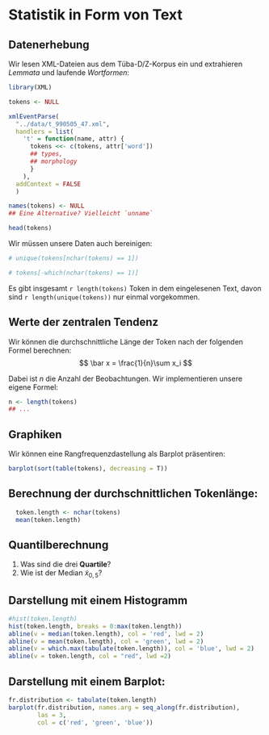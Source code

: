 # Statistik in Form von Text

## Datenerhebung

Wir lesen XML-Dateien aus dem Tüba-D/Z-Korpus ein und extrahieren *Lemmata* und laufende *Wortformen*:
```r
library(XML)

tokens <- NULL

xmlEventParse(
  "../data/t_990505_47.xml", 
  handlers = list(
    't' = function(name, attr) {
      tokens <<- c(tokens, attr['word'])
      ## types,
      ## morphology
      }
    ),
  addContext = FALSE
  )

names(tokens) <- NULL
## Eine Alternative? Vielleicht `unname`
```

```r
head(tokens)
```

Wir müssen unsere Daten auch bereinigen:
```r
# unique(tokens[nchar(tokens) == 1])

# tokens[-which(nchar(tokens) == 1)]
```


Es gibt insgesamt `r length(tokens)` Token in dem eingelesenen Text, davon sind `r length(unique(tokens))` nur einmal vorgekommen.

## Werte der zentralen Tendenz

Wir können die durchschnittliche Länge der Token nach der folgenden Formel berechnen:
$$
\bar x = \frac{1}{n}\sum x_i
$$

Dabei ist $n$ die Anzahl der Beobachtungen. Wir implementieren unsere eigene Formel:
```r
n <- length(tokens)
## ...
```

## Graphiken

Wir können eine Rangfrequenzdastellung als Barplot präsentiren:
```r
barplot(sort(table(tokens), decreasing = T))
```

## Berechnung der durchschnittlichen Tokenlänge:
```r
  token.length <- nchar(tokens)
  mean(token.length)
```

## Quantilberechnung
1. Was sind die drei **Quartile**?
2. Wie ist der Median $\tilde x_{0,5}$?

## Darstellung mit einem Histogramm

```r
#hist(token.length)
hist(token.length, breaks = 0:max(token.length))
abline(v = median(token.length), col = 'red', lwd = 2)
abline(v = mean(token.length), col = 'green', lwd = 2)
abline(v = which.max(tabulate(token.length)), col = 'blue', lwd = 2)
abline(v = token.length, col = "red", lwd =2)
```

## Darstellung mit einem Barplot:
```r
fr.distribution <- tabulate(token.length)
barplot(fr.distribution, names.arg = seq_along(fr.distribution),
        las = 3,
        col = c('red', 'green', 'blue'))
```

